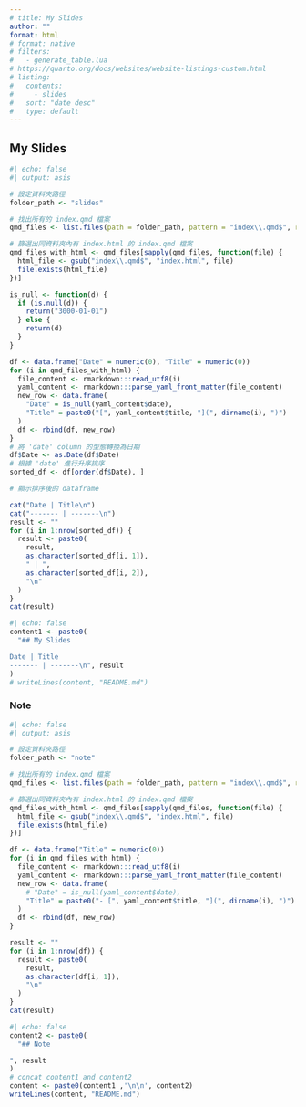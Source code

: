 ```yaml
---
# title: My Slides
author: ""
format: html
# format: native
# filters:
#   - generate_table.lua
# https://quarto.org/docs/websites/website-listings-custom.html
# listing:
#   contents: 
#     - slides
#   sort: "date desc"
#   type: default
---
```


## My Slides

```r
#| echo: false
#| output: asis

# 設定資料夾路徑
folder_path <- "slides"

# 找出所有的 index.qmd 檔案
qmd_files <- list.files(path = folder_path, pattern = "index\\.qmd$", recursive = TRUE, full.names = TRUE)

# 篩選出同資料夾內有 index.html 的 index.qmd 檔案
qmd_files_with_html <- qmd_files[sapply(qmd_files, function(file) {
  html_file <- gsub("index\\.qmd$", "index.html", file)
  file.exists(html_file)
})]

is_null <- function(d) {
  if (is.null(d)) {
    return("3000-01-01")
  } else {
    return(d)
  }
}

df <- data.frame("Date" = numeric(0), "Title" = numeric(0))
for (i in qmd_files_with_html) {
  file_content <- rmarkdown:::read_utf8(i)
  yaml_content <- rmarkdown:::parse_yaml_front_matter(file_content)
  new_row <- data.frame(
    "Date" = is_null(yaml_content$date),
    "Title" = paste0("[", yaml_content$title, "](", dirname(i), ")")
  )
  df <- rbind(df, new_row)
}
# 將 'date' column 的型態轉換為日期
df$Date <- as.Date(df$Date)
# 根據 'date' 進行升序排序
sorted_df <- df[order(df$Date), ]

# 顯示排序後的 dataframe

cat("Date | Title\n")
cat("------- | -------\n")
result <- ""
for (i in 1:nrow(sorted_df)) {
  result <- paste0(
    result,
    as.character(sorted_df[i, 1]),
    " | ",
    as.character(sorted_df[i, 2]),
    "\n"
  )
}
cat(result)
```

```r
#| echo: false
content1 <- paste0(
  "## My Slides

Date | Title
------- | -------\n", result
)
# writeLines(content, "README.md")
```


### Note

```r
#| echo: false
#| output: asis

# 設定資料夾路徑
folder_path <- "note"

# 找出所有的 index.qmd 檔案
qmd_files <- list.files(path = folder_path, pattern = "index\\.qmd$", recursive = TRUE, full.names = TRUE)

# 篩選出同資料夾內有 index.html 的 index.qmd 檔案
qmd_files_with_html <- qmd_files[sapply(qmd_files, function(file) {
  html_file <- gsub("index\\.qmd$", "index.html", file)
  file.exists(html_file)
})]

df <- data.frame("Title" = numeric(0))
for (i in qmd_files_with_html) {
  file_content <- rmarkdown:::read_utf8(i)
  yaml_content <- rmarkdown:::parse_yaml_front_matter(file_content)
  new_row <- data.frame(
    # "Date" = is_null(yaml_content$date),
    "Title" = paste0("- [", yaml_content$title, "](", dirname(i), ")")
  )
  df <- rbind(df, new_row)
}

result <- ""
for (i in 1:nrow(df)) {
  result <- paste0(
    result,
    as.character(df[i, 1]),
    "\n"
  )
}
cat(result)
```

```r
#| echo: false
content2 <- paste0(
  "## Note

", result
)
# concat content1 and content2
content <- paste0(content1 ,'\n\n', content2)
writeLines(content, "README.md")
```
